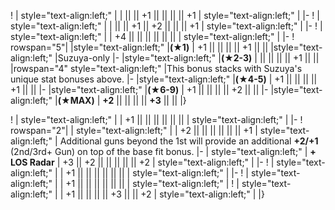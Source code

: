 {{Ship/EquipmentBonuses|Carrier Kai Ni|class=<includeonly>mw-collapsed</includeonly>}}
! {{GreenPlane}}{{EquipmentLink|Type 96 Fighter}}
| style="text-align:left;" | 
| || || +1 || || || || +1
| style="text-align:left;" |
|-
! {{GreenPlane}}{{EquipmentLink|Type 96 Fighter Kai}}
| style="text-align:left;" | 
| || || +1 || +2 || || || +1
| style="text-align:left;" |
|-
! {{RedPlane}}{{EquipmentLink|Suisei Model 12 (w/ Type 31 Photoelectric Fuze Bombs)}}
| style="text-align:left;" | 
| +4 || || || || || || 
| style="text-align:left;" | 
|-
! rowspan="5"| {{YellowPlane}}{{EquipmentLink|Type 2 Reconnaissance Aircraft}}
|style="text-align:left;" |'''(★1)'''
| +1 || || || || +1 || || 
|style="text-align:left;" |Suzuya-only
|-
|style="text-align:left;" |'''(★2-3)'''
| || || || || +1 || || 
|rowspan="4" style="text-align:left;" |This bonus stacks with Suzuya's unique stat bonuses above.
|-
|style="text-align:left;" |'''(★4-5)'''
| +1 || || || || +1 || || 
|-
|style="text-align:left;" |'''(★6-9)'''
| +1 || || || || +2 || || 
|-
|style="text-align:left;" |'''(★MAX)'''
| '''+2''' || || || || '''+3''' || ||
|}

{{Ship/EquipmentBonuses|class=<includeonly>mw-collapsed</includeonly>}}
! {{RedGunMedium}}{{EquipmentLink|20.3cm (No.2) Twin Gun Mount}}
| style="text-align:left;" | 
| +1 || || || || || ||
| style="text-align:left;" | 
|-
! rowspan="2"| {{RedGunMedium}}{{EquipmentLink|20.3cm (No.3) Twin Gun Mount}}
| style="text-align:left;" | 
| +2 || || || || || || +1
| style="text-align:left;" | Additional guns beyond the 1st will provide an additional '''+2/+1''' {{Firepower}} (2nd/3rd+ Gun) on top of the base fit bonus.
|-
| style="text-align:left;" | '''+ LOS Radar'''
| +3 || +2 || || || || || +2
| style="text-align:left;" | 
|-
! {{RedGunMedium}}{{EquipmentLink|8inch Triple Gun Mount Mk.9}}
| style="text-align:left;" | 
| +1 || || || || || ||
| style="text-align:left;" | 
|-
! {{RedGunMedium}}{{EquipmentLink|8inch Triple Gun Mount Mk.9 mod.2}}
| style="text-align:left;" | 
| +1 || || || || || || 
| style="text-align:left;" | 
{{Ship/EquipmentBonuses/Header}}
! {{Skilled Lookout}} {{EquipmentLink|Skilled Lookouts}}
| style="text-align:left;" | 
| +1 || || || || +3 || || +2
| style="text-align:left;" | 
|}